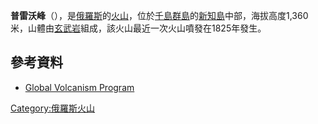 {{coord|47.02|N|152.12|E|display=title|type:mountain}}

'''普雷沃峰'''（{{lang-ru|Прево}}），是[[俄羅斯|俄羅斯]]的[[火山|火山]]，位於[[千島群島|千島群島]]的[[新知島|新知島]]中部，海拔高度1,360米，山體由[[玄武岩|玄武岩]]組成，該火山最近一次火山噴發在1825年發生。

==參考資料==
* [http://www.volcano.si.edu/world/volcano.cfm?vnum=0900-19= Global Volcanism Program] {{Wayback|url=http://www.volcano.si.edu/world/volcano.cfm?vnum=0900-19= |date=20201114001731 }}

{{Russia-geo-stub}}
[[Category:俄羅斯火山|Category:俄羅斯火山]]